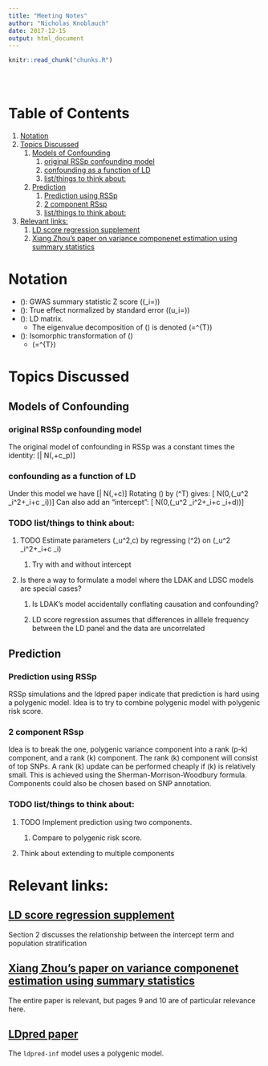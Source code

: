 ```yaml
---
title: "Meeting Notes"
author: "Nicholas Knoblauch"
date: 2017-12-15
output: html_document
---
```


<!-- The file analysis/chunks.R contains chunks that define default settings
shared across the workflowr files. -->
```r
knitr::read_chunk("chunks.R")
```

<!-- Update knitr chunk options -->
```r
```

<!-- Insert the date the file was last updated -->
```r
```

<!-- Insert the code version (Git commit SHA1) if Git repository exists and R
 package git2r is installed -->
```r
```

# Table of Contents

1.  [Notation](#org9b79d13)
2.  [Topics Discussed](#orgf8acfec)
    1.  [Models of Confounding](#org562cdfc)
        1.  [original RSSp confounding model](#org316eaf3)
        2.  [confounding as a function of LD](#org90de4ae)
        3.  [list/things to think about:](#org170bc82)
    2.  [Prediction](#org819d586)
        1.  [Prediction using RSSp](#org231cdcf)
        2.  [2 component RSsp](#org7a3397b)
        3.  [list/things to think about:](#orgdbeec50)
3.  [Relevant links:](#orgc96df8c)
    1.  [LD score regression supplement](#org0e7a544)
    2.  [Xiang Zhou's paper on variance componenet estimation using summary statistics](#org2b0c662)


<a id="org9b79d13"></a>

# Notation

-   \(\hat{\textbf{u}}\): GWAS summary statistic Z score (\(\hat{u}_i=\frac{\hat{\beta_i}}{\text{se}(\hat{\beta_i})}\))
-   \(\textbf{u}\): True effect normalized by standard error (\(u_i=\frac{\beta_i}{\text{se}(\hat{\beta_i})}\))
-   \(\textbf{R}\): LD matrix.
    -   The eigenvalue decomposition of \(\textbf{R}\) is denoted \(\textbf{R}=\textbf{Q}\textbf{D}\textbf{Q}^{T}\)
-   \(\hat{\textbf{v}}\): Isomorphic transformation of \(\hat{\textbf{u}}\)
    -   \(\hat{\textbf{v}}=\textbf{Q}^{T}\hat{\textbf{u}}\)


<a id="orgf8acfec"></a>

# Topics Discussed


<a id="org562cdfc"></a>

## Models of Confounding


<a id="org316eaf3"></a>

### original RSSp confounding model

The original model of confounding in RSSp was a constant times the identity:
\[\hat{\textbf{u}}|\textbf{u} \sim N(\textbf{R}\textbf{u},\textbf{R}+c\textbf{I}_p)\]


<a id="org90de4ae"></a>

### confounding as a function of LD

Under this model we have
\[\hat{\textbf{u}}|\textbf{u} \sim N(\textbf{R}\textbf{u},\textbf{R}+c\textbf{R})\]
Rotating \(\hat{\textbf{u}}\) by \(\textbf{Q}^T\) gives:
\[\hat{\textbf{v}} \sim N(0,\text{diag}(\sigma_u^2 \lambda_i^2+\lambda_i+c \lambda_i))\]
Can also add an "intercept":
\[\hat{\textbf{v}} \sim N(0,\text{diag}(\sigma_u^2 \lambda_i^2+\lambda_i+c \lambda_i+d))\]


<a id="org170bc82"></a>

### TODO list/things to think about:

1.  TODO Estimate parameters \(\sigma_u^2,c\) by regressing \(\hat{\textbf{v}}^2\) on \(\sigma_u^2 \lambda_i^2+\lambda_i+c \lambda_i\)

    1.  Try with and without intercept

2.  Is there a way to formulate a model where the LDAK and LDSC models are special cases?

    1.  Is LDAK's model accidentally conflating causation and confounding?
    
    2.  LD score regression assumes that differences in alllele frequency between the LD panel and the data are uncorrelated


<a id="org819d586"></a>

## Prediction


<a id="org231cdcf"></a>

### Prediction using RSSp

RSSp simulations and the ldpred paper indicate that prediction is hard using a polygenic model. Idea is to try to combine polygenic model with polygenic risk score.


<a id="org7a3397b"></a>

### 2 component RSsp

Idea is to break the one, polygenic variance component into a rank \(p-k\) component, and a rank \(k\) component. The rank \(k\) component will consist of top SNPs.  A rank \(k\) update can be performed cheaply if \(k\) is relatively small.  This is achieved using the Sherman-Morrison-Woodbury formula. Components could also be chosen based on SNP annotation.


<a id="orgdbeec50"></a>

### TODO list/things to think about:

1.  TODO Implement prediction using two components.

    1.  Compare to polygenic risk score.

2.  Think about extending to multiple components


<a id="orgc96df8c"></a>

# Relevant links:


<a id="org0e7a544"></a>

## [LD score regression supplement](https://images.nature.com/original/nature-assets/ng/journal/v47/n3/extref/ng.3211-S1.pdf)

Section 2 discusses the relationship between the intercept term and population stratification


<a id="org2b0c662"></a>

## [Xiang Zhou's paper on variance componenet estimation using summary statistics](https://www.biorxiv.org/content/early/2016/03/08/042846)

The entire paper is relevant, but pages 9 and 10 are of particular relevance here.

## [LDpred paper](http://www.cell.com/ajhg/fulltext/S0002-9297(15)00365-1)
The `ldpred-inf` model uses a polygenic model. 


